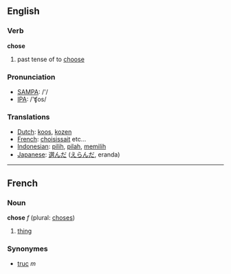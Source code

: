 ==English==
=== Verb ===
'''chose'''

# past tense of to [[choose]]

=== Pronunciation ===
*[[w:SAMPA|SAMPA]]: /'/
*[[w:IPA|IPA]]: /'ʧos/

=== Translations ===
*[[Dutch]]: [[koos]], [[kozen]]
*[[French]]: [[choisissait]] etc...
*[[Indonesian]]: [[pilih]], [[pilah]], [[pilih|memilih]]
*[[Japanese]]: [[選んだ]] ([[えらんだ]], eranda)

----
==French==
===Noun===
'''chose''' ''f'' (plural: [[choses]])

# [[thing]]

===Synonymes===
*[[truc]] ''m''